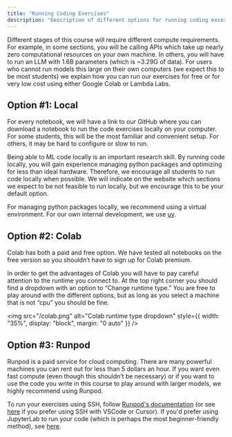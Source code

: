 ```yaml
---
title: "Running Coding Exercises"
description: "Description of different options for running coding excerises for the course."
---
```


Different stages of this course will require different compute requirements. For example, in some sections, you will be calling APIs which take up nearly zero computational resources on your own machine. In others, you will have to run an LLM with 1.6B parameters (which is ~3.29G of data). For users who cannot run models this large on their own computers (we expect this to be most students) we explain how you can run our exercises for free or for very low cost using either Google Colab or Lambda Labs.

## Option #1: Local

For every notebook, we will have a link to our GitHub where you can download a notebook to run the code exercises locally on your computer. For some students, this will be the most familiar and convenient setup. For others, it may be hard to configure or slow to run.

Being able to ML code locally is an important research skill. By running code locally, you will gain experience managing python packages and optimizing for less than ideal hardware. Therefore, we encourage all students to run code locally when possible. We will indicate on the website which sections we expect to be not feasible to run locally, but we encourage this to be your default option.

For managing python packages locally, we recommend using a virtual environment. For our own internal development, we use [uv](https://docs.astral.sh/uv/).

## Option #2: Colab

Colab has both a paid and free option. We have tested all notebooks on the free version so you shouldn’t have to sign up for Colab premium.

In order to get the advantages of Colab you will have to pay careful attention to the runtime you connect to. At the top right corner you should find a dropdown with an option to “Change runtime type.” You are free to play around with the different options, but as long as you select a machine that is not “cpu” you should be fine.

<img
  src="/colab.png"
  alt="Colab runtime type dropdown"
  style={{ width: "35%", display: "block", margin: "0 auto" }}
/>

## Option #3: Runpod

Runpod is a paid service for cloud computing. There are many powerful machines you can rent out for less than 5 dollars an hour. If you want even fast compute (even though this shouldn’t be necessary) or if you want to use the code you write in this course to play around with larger models, we highly recommend using Runpod.

To run your exercises using SSH, follow [Runpod's documentation](https://docs.runpod.io/pods/configuration/use-ssh) (or see [here](https://docs.runpod.io/pods/configuration/connect-to-ide) if you prefer using SSH with VSCode or Cursor). If you'd prefer using JupyterLab to run your code (which is perhaps the most beginner-friendly method), see [here](https://docs.runpod.io/pods/connect-to-a-pod#jupyterlab-connection).

<NextPageButton />
